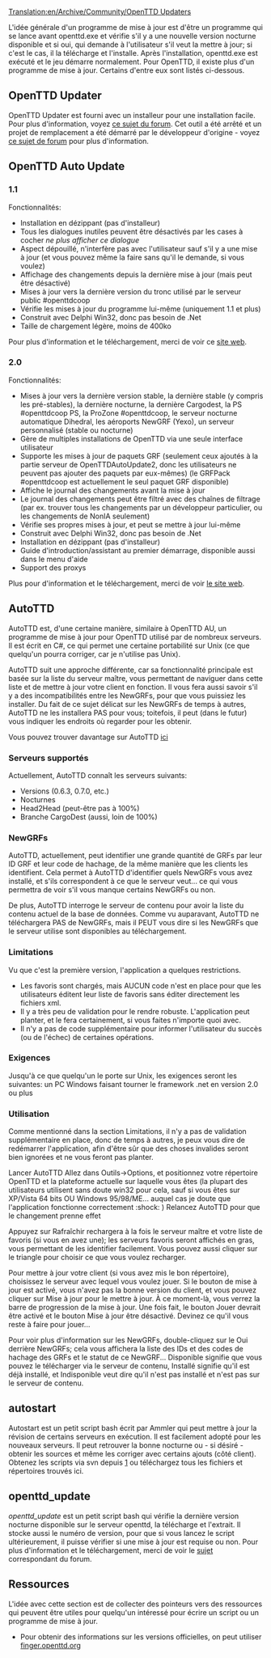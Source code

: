 [[Translation:en/Archive/Community/OpenTTD Updaters]]


L'idée générale d'un programme de mise à jour est d'être un programme qui se lance avant openttd.exe et vérifie s'il y a une nouvelle version nocturne disponible et si oui, qui demande à l'utilisateur s'il veut la mettre à jour; si c'est le cas, il la télécharge et l'installe. Après l'installation, openttd.exe est exécuté et le jeu démarre normalement.
Pour OpenTTD, il existe plus d'un programme de mise à jour. Certains d'entre eux sont listés ci-dessous.


== OpenTTD Updater ==
OpenTTD Updater est fourni avec un installeur pour une installation facile. Pour plus d'information, voyez [http://www.tt-forums.net/viewtopic.php?p=608777 ce sujet du forum]. Cet outil a été arrêté et un projet de remplacement a été démarré par le développeur d'origine - voyez [http://www.tt-forums.net/viewtopic.php?p=809662#p809662 ce sujet de forum] pour plus d'information.

== OpenTTD Auto Update ==
=== 1.1 ===
Fonctionnalités:
* Installation en dézippant (pas d'installeur)
* Tous les dialogues inutiles peuvent être désactivés par les cases à cocher ''ne plus afficher ce dialogue''
* Aspect dépouillé, n'interfère pas avec l'utilisateur sauf s'il y a une mise à jour (et vous pouvez même la faire sans qu'il le demande, si vous voulez)
* Affichage des changements depuis la dernière mise à jour (mais peut être désactivé)
* Mises à jour vers la dernière version du tronc utilisé par le serveur public #openttdcoop
* Vérifie les mises à jour du programme lui-même (uniquement 1.1 et plus)
* Construit avec Delphi Win32, donc pas besoin de .Net
* Taille de chargement légère, moins de 400ko

Pour plus d'information et le téléchargement, merci de voir ce [http://users.tt-forums.net/ottdau/ site web].

=== 2.0 ===
Fonctionnalités:
* Mises à jour vers la dernière version stable, la dernière stable (y compris les pré-stables), la dernière nocturne, la dernière Cargodest, la PS #openttdcoop PS, la ProZone #openttdcoop, le serveur nocturne automatique Dihedral, les aéroports NewGRF (Yexo), un serveur personnalisé (stable ou nocturne)
* Gère de multiples installations de OpenTTD via une seule interface utilisateur
* Supporte les mises à jour de paquets GRF (seulement ceux ajoutés à la partie serveur de OpenTTDAutoUpdate2, donc les utilisateurs ne peuvent pas ajouter des paquets par eux-mêmes) (le GRFPack #openttdcoop est actuellement le seul paquet GRF disponible)
* Affiche le journal des changements avant la mise à jour
* Le journal des changements peut être filtré avec des chaînes de filtrage (par ex. trouver tous les changements par un développeur particulier, ou les changements de NonIA seulement)
* Vérifie ses propres mises à jour, et peut se mettre à jour lui-même
* Construit avec Delphi Win32, donc pas besoin de .Net
* Installation en dézippant (pas d'installeur)
* Guide d'introduction/assistant au premier démarrage, disponible aussi dans le menu d'aide
* Support des proxys

Plus pour d'information et le téléchargement, merci de voir [http://users.tt-forums.net/ottdau/ le site web].

== AutoTTD ==

AutoTTD est, d'une certaine manière, similaire à OpenTTD AU, un programme de mise à jour pour OpenTTD utilisé par de nombreux serveurs. Il est écrit en C#, ce qui permet une certaine portabilité sur Unix (ce que quelqu'un pourra corriger, car je n'utilise pas Unix).

AutoTTD suit une approche différente, car sa fonctionnalité principale est basée sur la liste du serveur maître, vous permettant de naviguer dans cette liste et de mettre à jour votre client en fonction. Il vous fera aussi savoir s'il y a des incompatibilités entre les NewGRFs, pour que vous puissiez les installer. Du fait de ce sujet délicat sur les NewGRFs de temps à autres, AutoTTD ne les installera PAS pour vous; toitefois, il peut (dans le futur) vous indiquer les endroits où regarder pour les obtenir.

Vous pouvez trouver davantage sur AutoTTD [http://www.tt-forums.net/viewtopic.php?f=29&t=43252 ici]

=== Serveurs supportés ===

Actuellement, AutoTTD connaît les serveurs suivants:
* Versions (0.6.3, 0.7.0, etc.)
* Nocturnes
* Head2Head (peut-être pas à 100%)
* Branche CargoDest (aussi, loin de 100%)

=== NewGRFs ===

AutoTTD, actuellement, peut identifier une grande quantité de GRFs par leur ID GRF et leur code de hachage, de la même manière que les clients les identifient. Cela permet à AutoTTD d'identifier quels NewGRFs vous avez installé, et s'ils correspondent à ce que le serveur veut... ce qui vous permettra de voir s'il vous manque certains NewGRFs ou non.

De plus, AutoTTD interroge le serveur de contenu pour avoir la liste du contenu actuel de la base de données. Comme vu auparavant, AutoTTD ne téléchargera PAS de NewGRFs, mais il PEUT vous dire si les NewGRFs que le serveur utilise sont disponibles au téléchargement.

=== Limitations ===

Vu que c'est la première version, l'application a quelques restrictions.

* Les favoris sont chargés, mais AUCUN code n'est en place pour que les utilisateurs éditent leur liste de favoris sans éditer directement les fichiers xml.
* Il y a très peu de validation pour le rendre robuste. L'application peut planter, et le fera certainement, si vous faites n'importe quoi avec.
* Il n'y a pas de code supplémentaire pour informer l'utilisateur du succès (ou de l'échec) de certaines opérations.


=== Exigences ===

Jusqu'à ce que quelqu'un le porte sur Unix, les exigences seront les suivantes:
un PC Windows faisant tourner le framework .net en version 2.0 ou plus


=== Utilisation ===

Comme mentionné dans la section Limitations, il n'y a pas de validation supplémentaire en place, donc de temps à autres, je peux vous dire de redémarrer l'application, afin d'être sûr que des choses invalides seront bien ignorées et ne vous feront pas planter.

Lancer AutoTTD
Allez dans Outils->Options, et positionnez votre répertoire OpenTTD et la plateforme actuelle sur laquelle vous êtes (la plupart des utilisateurs utilisent sans doute win32 pour cela, sauf si vous êtes sur XP/Vista 64 bits OU Windows 95/98/ME... auquel cas je doute que l'application fonctionne correctement :shock: )
Relancez AutoTTD pour que le changement prenne effet

Appuyez sur Rafraîchir rechargera à la fois le serveur maître et votre liste de favoris (si vous en avez une); les serveurs favoris seront affichés en gras, vous permettant de les identifier facilement. Vous pouvez aussi cliquer sur le triangle pour choisir ce que vous voulez recharger.

Pour mettre à jour votre client (si vous avez mis le bon répertoire), choisissez le serveur avec lequel vous voulez jouer. Si le bouton de mise à jour est activé, vous n'avez pas la bonne version du client, et vous pouvez cliquer sur Mise à jour pour le mettre à jour. À ce moment-là, vous verrez la barre de progression de la mise à jour. Une fois fait, le bouton Jouer devrait être activé et le bouton Mise à jour être désactivé. Devinez ce qu'il vous reste à faire pour jouer...

Pour voir plus d'information sur les NewGRFs, double-cliquez sur le Oui derrière NewGRFs; cela vous affichera la liste des IDs et des codes de hachage des GRFs et le statut de ce NewGRF... Disponible signifie que vous pouvez le télécharger via le serveur de contenu, Installé signifie qu'il est déjà installé, et Indisponible veut dire qu'il n'est pas installé et n'est pas sur le serveur de contenu.


== autostart ==
Autostart est un petit script bash écrit par Ammler qui peut mettre à jour la révision de certains serveurs en exécution. Il est facilement adopté pour les nouveaux serveurs. Il peut retrouver la bonne nocturne ou - si désiré - obtenir les sources et même les corriger avec certains ajouts (côté client).
Obtenez les scripts via svn depuis [http://svn.openttdcoop.org/tools/autostart] ou téléchargez tous les fichiers et répertoires trouvés ici.

== openttd_update ==
''openttd_update'' est un petit script bash qui vérifie la dernière version nocturne disponible sur le serveur openttd, la télécharge et l'extrait. Il stocke aussi le numéro de version, pour que si vous lancez le script ultérieurement, il puisse vérifier si une mise à jour est requise ou non.
Pour plus d'information et le téléchargement, merci de voir le [http://www.tt-forums.net/viewtopic.php?f=29&t=49672 sujet] correspondant du forum.

== Ressources ==
L'idée avec cette section est de collecter des pointeurs vers des ressources qui peuvent être utiles pour quelqu'un intéressé pour écrire un script ou un programme de mise à jour.

* Pour obtenir des informations sur les versions officielles, on peut utiliser [http://finger.openttd.org finger.openttd.org]